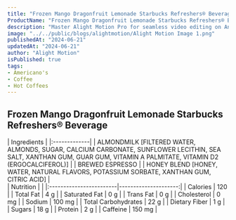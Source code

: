 ```yaml
---
title: "Frozen Mango Dragonfruit Lemonade Starbucks Refreshers® Beverage Price & Calories"
ProductName: "Frozen Mango Dragonfruit Lemonade Starbucks Refreshers® Beverage" 
description: "Master Alight Motion Pro for seamless video editing on Android, iOS, and Tablets with our ultimate guide, unlocking advanced features and elevating your skills in 2024!"
image: "../../public/blogs/alightmotion/Alight Motion Image 1.png"
publishedAt: "2024-06-21"
updatedAt: "2024-06-21"
author: "Alight Motion"
isPublished: true
tags:
- Americano's
- Coffee
- Hot Coffees   
---
```


 
## Frozen Mango Dragonfruit Lemonade Starbucks Refreshers® Beverage 
  
<div className="tables-container">
  <div className="table-wrapper">
    | Ingredients  |  
    |:-------------|
    | ALMONDMILK [FILTERED WATER, ALMONDS, SUGAR, CALCIUM CARBONATE, SUNFLOWER LECITHIN, SEA SALT, XANTHAN GUM, GUAR GUM, VITAMIN A PALMITATE, VITAMIN D2 (ERGOCALCIFEROL)]        |
    | BREWED ESPRESSO |
    | HONEY BLEND [HONEY, WATER, NATURAL FLAVORS, POTASSIUM SORBATE, XANTHAN GUM, CITRIC ACID]     |
  </div>
  <div className="table-wrapper">
    | Nutrition               |                      |  
    |:------------------------|---------------------:|
    | Calories                | 120                  |
    | Total Fat               | 4 g                  |
    | Saturated Fat           | 0 g                  |
    | Trans Fat               | 0 g                  |
    | Cholesterol             | 0 mg                 |
    | Sodium                  | 100 mg               |
    | Total Carbohydrates     | 22 g                 |
    | Dietary Fiber           | 1 g                  |
    | Sugars                  | 18 g                 |
    | Protein                 | 2 g                  |
    | Caffeine                | 150 mg               |
  </div>
</div>
<style jsx>{`
  .tables-container {
    display: flex;
    flex-direction: row;
    gap: 30px;
  }
  .table-wrapper {
    width: 500px; /* Adjust as needed */
  }
  @media (max-width: 768px) {
    .tables-container {
      flex-direction: column;
      gap: 0px; /* Adjust as needed */
    }
    .table-wrapper {
      width: 100%; /* Adjust as needed */
    }
  }
`}</style>
